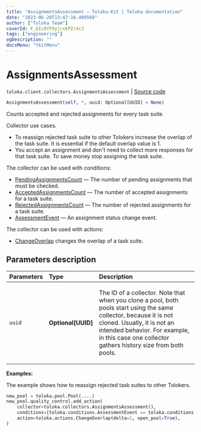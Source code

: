 ```yaml
---
title: "AssignmentsAssessment — Toloka-Kit | Toloka documentation"
date: "2023-06-20T13:47:16.409569"
author: ["Toloka Team"]
coverId: F_bIcOYF9yjrxkPZrXc3
tags: ["engineering"]
ogDescription: ""
docsMenu: "tkitMenu"
---
```


# AssignmentsAssessment

`toloka.client.collectors.AssignmentsAssessment` | [Source code](https://github.com/Toloka/toloka-kit/blob/v1.2.0/src/client/collectors.py#L165)

```python
AssignmentsAssessment(self, *, uuid: Optional[UUID] = None)
```

Counts accepted and rejected assignments for every task suite.

Collector use cases.
- To reassign rejected task suite to other Tolokers increase
the overlap of the task suite. It is essential if the default overlap value is 1.
- You accept an assignment and don't need to collect more responses for that task suite. To save money stop assigning the task suite.

The collector can be used with conditions:
* [PendingAssignmentsCount](/docs/toloka-kit/reference/toloka.client.conditions.PendingAssignmentsCount) — The number of pending assignments that must be checked.
* [AcceptedAssignmentsCount](/docs/toloka-kit/reference/toloka.client.conditions.AcceptedAssignmentsCount) — The number of accepted assignments for a task suite.
* [RejectedAssignmentsCount](/docs/toloka-kit/reference/toloka.client.conditions.RejectedAssignmentsCount) — The number of rejected assignments for a task suite.
* [AssessmentEvent](/docs/toloka-kit/reference/toloka.client.conditions.AssessmentEvent) — An assignment status change event.

The collector can be used with actions:
* [ChangeOverlap](/docs/toloka-kit/reference/toloka.client.actions.ChangeOverlap) changes the overlap of a task suite.

## Parameters description

| Parameters | Type | Description |
| :----------| :----| :-----------|
`uuid`|**Optional\[UUID\]**|<p>The ID of a collector. Note that when you clone a pool, both pools start using the same collector, because it is not cloned. Usually, it is not an intended behavior. For example, in this case one collector gathers history size from both pools.</p>

**Examples:**

The example shows how to reassign rejected task suites to other Tolokers.

```python
new_pool = toloka.pool.Pool(....)
new_pool.quality_control.add_action(
    collector=toloka.collectors.AssignmentsAssessment(),
    conditions=[toloka.conditions.AssessmentEvent == toloka.conditions.AssessmentEvent.REJECT],
    action=toloka.actions.ChangeOverlap(delta=1, open_pool=True),
)
```